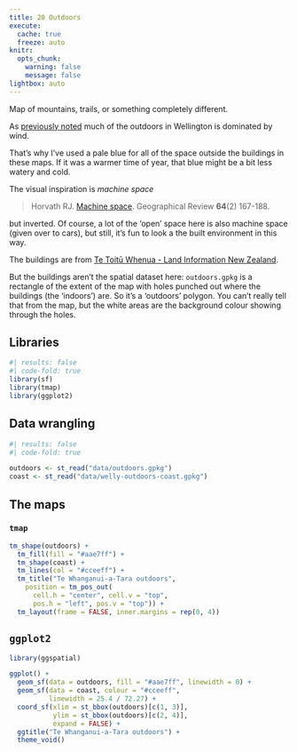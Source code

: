 ```yaml
---
title: 20 Outdoors
execute: 
  cache: true
  freeze: auto
knitr:
  opts_chunk: 
    warning: false
    message: false
lightbox: auto
---
```


Map of mountains, trails, or something completely different.

As [previously noted](18-atmosphere.qmd) much of the outdoors in Wellington is dominated by wind. 

That's why I've used  a pale blue for all of the space outside the buildings in these maps. If it was a warmer time of year, that blue might be a bit less watery and cold.

The visual inspiration is _machine space_

> Horvath RJ. [Machine space](https://www.csun.edu/~rdavids/350fall08/350readings/Horvath%20Machine%20space.pdf). Geographical Review **64**(2) 167-188.

but inverted. Of course, a lot of the 'open' space here is also machine space (given over to cars), but still, it's fun to look a the built environment in this way.

The buildings are from [Te Toitū Whenua - Land Information New Zealand](https://data.linz.govt.nz/layer/101290-nz-building-outlines/).

But the buildings aren't the spatial dataset here: `outdoors.gpkg` is a rectangle of the extent of the map with holes punched out where the buildings (the 'indoors') are. So it's a 'outdoors' polygon. You can't really tell that from the map, but the white areas are the background colour showing through the holes.

## Libraries
```r
#| results: false
#| code-fold: true
library(sf)
library(tmap)
library(ggplot2)
```

## Data wrangling
```r
#| results: false
#| code-fold: true

outdoors <- st_read("data/outdoors.gpkg")
coast <- st_read("data/welly-outdoors-coast.gpkg")
```

## The maps
### `tmap`
```r
tm_shape(outdoors) +
  tm_fill(fill = "#aae7ff") +
  tm_shape(coast) +
  tm_lines(col = "#cceeff") +
  tm_title("Te Whanganui-a-Tara outdoors",
    position = tm_pos_out(
      cell.h = "center", cell.v = "top",
      pos.h = "left", pos.v = "top")) +
  tm_layout(frame = FALSE, inner.margins = rep(0, 4))
```

## `ggplot2`
```r
library(ggspatial)

ggplot() +
  geom_sf(data = outdoors, fill = "#aae7ff", linewidth = 0) +
  geom_sf(data = coast, colour = "#cceeff",
          linewidth = 25.4 / 72.27) +
  coord_sf(xlim = st_bbox(outdoors)[c(1, 3)],
           ylim = st_bbox(outdoors)[c(2, 4)],
           expand = FALSE) +
  ggtitle("Te Whanganui-a-Tara outdoors") +
  theme_void()
```